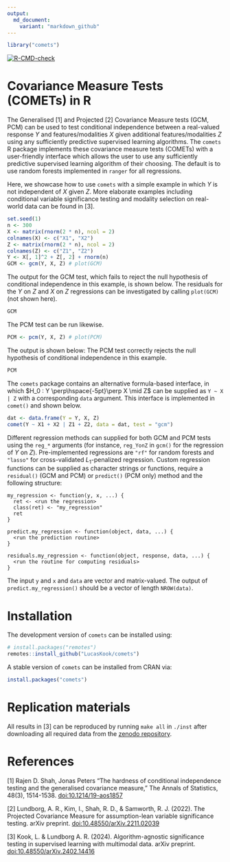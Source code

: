 ```yaml
---
output:
  md_document:
    variant: "markdown_github"
---
```


```r
library("comets")
```


<!-- badges: start -->
[![R-CMD-check](https://github.com/LucasKook/comets/actions/workflows/R-CMD-check.yaml/badge.svg)](https://github.com/LucasKook/comets/actions/workflows/R-CMD-check.yaml)
<!-- badges: end -->

# Covariance Measure Tests (COMETs) in R

The Generalised [1] and Projected [2] Covariance Measure tests (GCM, PCM) can be
used to test conditional independence between a real-valued response $Y$ and
features/modalities $X$ given additional features/modalities $Z$ using any
sufficiently predictive supervised learning algorithms. The `comets` R package
implements these covariance measure tests (COMETs) with a user-friendly
interface which allows the user to use any sufficiently predictive supervised
learning algorithm of their choosing. The default is to use random forests
implemented in `ranger` for all regressions.

Here, we showcase how to use `comets` with a simple example in which $Y$ is not
independent of $X$ given $Z$. More elaborate examples including conditional
variable significance testing and modality selection on real-world data can be
found in [3].

```r
set.seed(1)
n <- 300
X <- matrix(rnorm(2 * n), ncol = 2)
colnames(X) <- c("X1", "X2")
Z <- matrix(rnorm(2 * n), ncol = 2)
colnames(Z) <- c("Z1", "Z2")
Y <- X[, 1]^2 + Z[, 2] + rnorm(n)
GCM <- gcm(Y, X, Z) # plot(GCM)
```

The output for the GCM test, which fails to reject the null hypothesis of
conditional independence in this example, is shown below. The residuals for the
$Y$ on $Z$ and $X$ on $Z$ regressions can be investigated by calling `plot(GCM)`
(not shown here).

```r
GCM
```

The PCM test can be run likewise.

```r
PCM <- pcm(Y, X, Z) # plot(PCM)
```

The output is shown below: The PCM test correctly rejects the null hypothesis of
conditional independence in this example.

```r
PCM
```

The `comets` package contains an alternative formula-based interface, in which
$H_0 : Y \perp\hspace{-5pt}\perp X \mid Z$ can be supplied as `Y ~ X | Z` with a
corresponding `data` argument. This interface is implemented in `comet()` and
shown below.

```r
dat <- data.frame(Y = Y, X, Z)
comet(Y ~ X1 + X2 | Z1 + Z2, data = dat, test = "gcm")
```

Different regression methods can supplied for both GCM and PCM tests using the
`reg_*` arguments (for instance, `reg_YonZ` in `gcm()` for the regression of $Y$
on $Z$). Pre-implemented regressions are `"rf"` for random forests and `"lasso"`
for cross-validated $L_1$-penalized regression. Custom regression functions can
be supplied as character strings or functions, require a `residual()` (GCM and
PCM) or `predict()` (PCM only) method and the following structure:

```
my_regression <- function(y, x, ...) {
  ret <- <run the regression>
  class(ret) <- "my_regression"
  ret
}

predict.my_regression <- function(object, data, ...) {
  <run the prediction routine>
}

residuals.my_regression <- function(object, response, data, ...) {
  <run the routine for computing residuals>
}
```

The input `y` and `x` and `data` are vector and matrix-valued. The output of
`predict.my_regression()` should be a vector of length `NROW(data)`.

# Installation

The development version of `comets` can be installed using:

```r
# install.packages("remotes")
remotes::install_github("LucasKook/comets")
```

A stable version of `comets` can be installed from CRAN via:

```r
install.packages("comets")
```

# Replication materials

All results in [3] can be reproduced by running `make all` in `./inst` after
downloading all required data from the 
[zenodo repository](https://zenodo.org/doi/10.5281/zenodo.10689553).

# References

[1] Rajen D. Shah, Jonas Peters "The hardness of conditional independence
testing and the generalised covariance measure," The Annals of Statistics,
48(3), 1514-1538. [doi:10.1214/19-aos1857](https://doi.org/10.1214/19-aos1857)

[2] Lundborg, A. R., Kim, I., Shah, R. D., & Samworth, R. J. (2022). The
Projected Covariance Measure for assumption-lean variable significance testing.
arXiv preprint.
[doi:10.48550/arXiv.2211.02039](https://doi.org/10.48550/arXiv.2211.02039)

[3] Kook, L. & Lundborg A. R. (2024). Algorithm-agnostic significance testing in
supervised learning with multimodal data. arXiv preprint.
[doi:10.48550/arXiv.2402.14416](https://doi.org/10.48550/arXiv.2402.14416)
